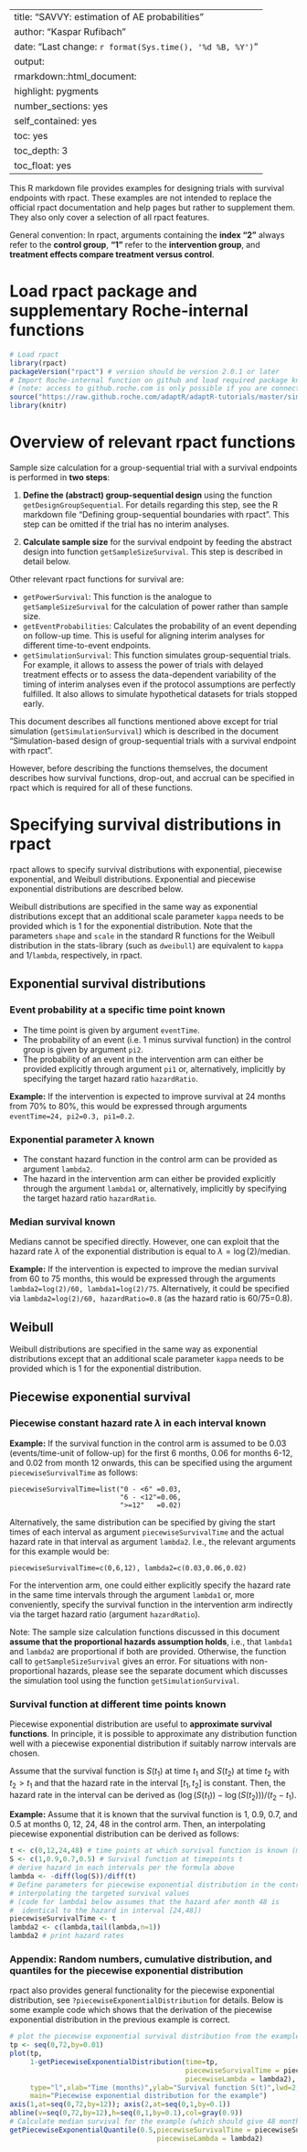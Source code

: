 
---
title: "SAVVY: estimation of AE probabilities"
author: "Kaspar Rufibach"
date: "Last change: `r format(Sys.time(), '%d %B, %Y')`"
output: 
  rmarkdown::html_document:
    highlight: pygments
    number_sections: yes
    self_contained: yes
    toc: yes
    toc_depth: 3
    toc_float: yes
---

This R markdown file provides examples for designing trials with survival endpoints with rpact. These examples are not intended to replace the official rpact documentation and help pages but rather to supplement them. They also only cover a selection of all rpact features. 

General convention: In rpact, arguments containing the **index "2"** always refer to the **control group**, **"1"** refer to the **intervention group**, and **treatment effects compare treatment versus control**.

# Load rpact package and supplementary Roche-internal functions 
```r
# Load rpact
library(rpact)
packageVersion("rpact") # version should be version 2.0.1 or later
# Import Roche-internal function on github and load required package knitr 
# (note: access to github.roche.com is only possible if you are connected to the Roche network)
source("https://raw.github.roche.com/adaptR/adaptR-tutorials/master/simpleBoundarySummary.R")
library(knitr)
```
# Overview of relevant rpact functions

Sample size calculation for a group-sequential trial with a survival endpoints is performed in **two steps**:

1. **Define the (abstract) group-sequential design** using the function `getDesignGroupSequential`. For details regarding this step, see the R markdown file "Defining group-sequential boundaries with rpact". This step can be omitted if the trial has no interim analyses.

2. **Calculate sample size** for the survival endpoint by feeding the abstract design into function `getSampleSizeSurvival`. This step is described in detail below.

Other relevant rpact functions for survival are:

- `getPowerSurvival`: This function is the analogue to `getSampleSizeSurvival` for the calculation of power rather than sample size.
- `getEventProbabilities`: Calculates the probability of an event depending on follow-up time. This is useful for aligning interim analyses for different time-to-event endpoints.
- `getSimulationSurvival`: This function simulates group-sequential trials. For example, it allows to assess the power of trials with delayed treatment effects or to assess the data-dependent variability of the timing of interim analyses even if the protocol assumptions are perfectly fulfilled. It also allows to simulate hypothetical datasets for trials stopped early.

This document describes all functions mentioned above except for trial simulation (`getSimulationSurvival`) which is described in the document "Simulation-based design of group-sequential trials with a survival endpoint with rpact".

However, before describing the functions themselves, the document describes how survival functions, drop-out, and accrual can be specified in rpact which is required for all of these functions.

# Specifying survival distributions in rpact

rpact allows to specify survival distributions with exponential, piecewise exponential, and Weibull distributions. Exponential and piecewise exponential distributions are described below. 

Weibull distributions are specified in the same way as exponential distributions except that an additional scale parameter `kappa` needs to be provided which is 1 for the exponential distribution.  Note that the parameters `shape` and `scale` in the standard R functions for the Weibull distribution in the stats-library (such as `dweibull`) are equivalent to `kappa` and 1/`lambda`, respectively, in rpact.

## Exponential survival distributions

### Event probability at a specific time point known
- The time point is given by argument `eventTime`.
- The probability of an event (i.e. 1 minus survival function) in the control group is given by argument `pi2`.
- The probability of an event in the intervention arm can either be provided explicitly through argument `pi1` or, alternatively, implicitly by specifying the target hazard ratio  `hazardRatio`.

**Example:** If the intervention is expected to improve survival at 24 months from 70% to 80%, this would be expressed through arguments `eventTime=24, pi2=0.3, pi1=0.2`. 

### Exponential parameter $\lambda$ known
- The constant hazard function in the control arm can be provided as argument `lambda2`. 
- The hazard in the intervention arm can either be provided explicitly through the argument `lambda1` or, alternatively, implicitly by specifying the target hazard ratio `hazardRatio`.

### Median survival known
Medians cannot be specified directly. However, one can exploit that the hazard rate $\lambda$ of the exponential distribution is equal to $\lambda=\log(2)/\text{median}$.

**Example:** If the intervention is expected to improve the median survival from 60 to 75 months, this would be expressed through the arguments `lambda2=log(2)/60, lambda1=log(2)/75`. Alternatively, it could be specified via `lambda2=log(2)/60, hazardRatio=0.8` (as the hazard ratio is 60/75=0.8).

## Weibull 
Weibull distributions are specified in the same way as exponential distributions except that an additional scale parameter `kappa` needs to be provided which is 1 for the exponential distribution. 


## Piecewise exponential survival 

### Piecewise constant hazard rate $\lambda$ in each interval known
**Example:** If the survival function in the control arm is assumed to be 0.03 (events/time-unit of follow-up) for the first 6 months, 0.06 for months 6-12, and 0.02 from month 12 onwards, this can be specified using the argument `piecewiseSurvivalTime` as follows:

``` 
piecewiseSurvivalTime=list("0 - <6" =0.03,
                           "6 - <12"=0.06,
                           ">=12"   =0.02)
```
Alternatively, the same distribution can be specified by giving the start times of each interval as argument `piecewiseSurvivalTime` and the actual hazard rate in that interval as argument `lambda2`. I.e., the relevant arguments for this example would be:

``` 
piecewiseSurvivalTime=c(0,6,12), lambda2=c(0.03,0.06,0.02)
```

For the intervention arm, one could either explicitly specify the hazard rate in the same time intervals through the argument `lambda1` or, more conveniently, specify the survival function in the intervention arm indirectly via the target hazard ratio (argument `hazardRatio`).

Note: The sample size calculation functions discussed in this document **assume that the proportional hazards assumption holds**, i.e., that `lambda1` and `lambda2` are proportional if both are provided. Otherwise, the function call to `getSampleSizeSurvival` gives an error. For situations with non-proportional hazards, please see the separate document which discusses the simulation tool using the function `getSimulationSurvival`.

### Survival function at different time points known 
Piecewise exponential distribution are useful to **approximate survival functions**. 
In principle, it is possible to approximate any distribution function well with a piecewise exponential distribution if suitably narrow intervals are chosen.

Assume that the survival function is $S(t_1)$ at time $t_1$ and $S(t_2)$ at time $t_2$ with $t_2>t_1$ and that the hazard rate in the interval $[t_1,t_2]$ is constant. Then, the hazard rate in the interval can be derived as $(\log(S(t_1))-\log(S(t_2)))/(t_2-t_1)$. 

**Example:** Assume that it is known that the survival function is 1, 0.9, 0.7, and 0.5 at months 0, 12, 24, 48 in the control arm. Then, an interpolating piecewise exponential distribution can be derived as follows:
```r
t <- c(0,12,24,48) # time points at which survival function is known (must include 0)
S <- c(1,0.9,0.7,0.5) # Survival function at timepoints t
# derive hazard in each intervals per the formula above
lambda <- -diff(log(S))/diff(t)
# Define parameters for piecewise exponential distribution in the control arm 
# interpolating the targeted survival values
# (code for lambda1 below assumes that the hazard afer month 48 is 
#  identical to the hazard in interval [24,48])
piecewiseSurvivalTime <- t
lambda2 <- c(lambda,tail(lambda,n=1))
lambda2 # print hazard rates 
```

### Appendix: Random numbers, cumulative distribution, and quantiles for the piecewise exponential distribution {.unnumbered}
rpact also provides general functionality for the piecewise exponential distribution, see `?piecewiseExponentialDistribution` for details. Below is some example code which shows that the derivation of the piecewise exponential distribution in the previous example is correct.
```r
# plot the piecewise exponential survival distribution from the example above
tp <- seq(0,72,by=0.01) 
plot(tp,
     1-getPiecewiseExponentialDistribution(time=tp,
                                           piecewiseSurvivalTime = piecewiseSurvivalTime,
                                           piecewiseLambda = lambda2),
     type="l",xlab="Time (months)",ylab="Survival function S(t)",lwd=2,ylim=c(0,1),axes=F,
     main="Piecewise exponential distribution for the example")
axis(1,at=seq(0,72,by=12)); axis(2,at=seq(0,1,by=0.1))
abline(v=seq(0,72,by=12),h=seq(0,1,by=0.1),col=gray(0.9))
# Calculate median survival for the example (which should give 48 months here)
getPiecewiseExponentialQuantile(0.5,piecewiseSurvivalTime = piecewiseSurvivalTime,
                                    piecewiseLambda = lambda2)

```

